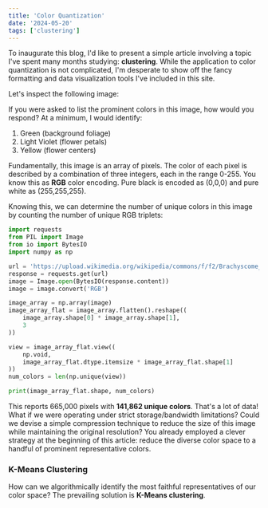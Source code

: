 ```yaml
---
title: 'Color Quantization'
date: '2024-05-20'
tags: ['clustering']
---
```


To inaugurate this blog, I'd like to present a simple article involving a topic I've spent
many months studying: **clustering**. While the application to color quantization is
not complicated, I'm desperate to show off the fancy formatting and data visualization tools
I've included in this site.

Let's inspect the following image:

<MdxImage 
    src='https://upload.wikimedia.org/wikipedia/commons/f/f2/Brachyscome_iberidifolia_Toucan_Tango_2zz.jpg'
    alt="Brachyscome iberidifolia"
    width={1000}
    height={665}
/>

If you were asked to list the prominent colors in this image, how would you respond?
At a minimum, I would identify:

1. Green (background foliage)
2. Light Violet (flower petals)
3. Yellow (flower centers)

Fundamentally, this image is an array of pixels. The color of each pixel is described by
a combination of three integers, each in the range 0-255. You know this as **RGB**
color encoding. Pure black is encoded as (0,0,0) and pure white as (255,255,255).

Knowing this, we can determine the number of unique colors in this image by counting the
number of unique RGB triplets:

```python title="python"
import requests
from PIL import Image
from io import BytesIO
import numpy as np

url = 'https://upload.wikimedia.org/wikipedia/commons/f/f2/Brachyscome_iberidifolia_Toucan_Tango_2zz.jpg'
response = requests.get(url)
image = Image.open(BytesIO(response.content))
image = image.convert('RGB')

image_array = np.array(image)
image_array_flat = image_array.flatten().reshape((
    image_array.shape[0] * image_array.shape[1],
    3
))

view = image_array_flat.view((
    np.void,
    image_array_flat.dtype.itemsize * image_array_flat.shape[1]
))
num_colors = len(np.unique(view))

print(image_array_flat.shape, num_colors)
```

This reports 665,000 pixels with **141,862 unique colors**. That's a lot of data!
What if we were operating under strict storage/bandwidth limitations? Could we
devise a simple compression technique to reduce the size of this image while
maintaining the original resolution? You already employed a clever strategy
at the beginning of this article: reduce the diverse color space to a handful
of prominent representative colors.

### K-Means Clustering

How can we algorithmically identify the most faithful representatives of our color
space? The prevailing solution is **K-Means clustering**.

<LazyPlot filePath='color-quantization/plotly_fig.json'/>